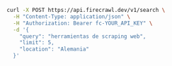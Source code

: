 ```bash cURL
curl -X POST https://api.firecrawl.dev/v1/search \
  -H "Content-Type: application/json" \
  -H "Authorization: Bearer fc-YOUR_API_KEY" \
  -d '{
    "query": "herramientas de scraping web",
    "limit": 5,
    "location": "Alemania"
  }'
```
